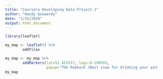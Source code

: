 ---
title: "Coursera Developing Data Project 1"
author: "Handy Gouwardy"
date: "1/15/2020"
output: html_document
---

```{r}
library(leaflet)
```

```{r}
my_map <- leaflet() %>%
        addTiles

my_map <- my_map %>%
        addMarkers(lat=51.452437, lng=-0.298503,
                   popup="The Roebuck (Best view for drinking your pint in London)")
my_map
```
